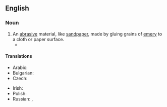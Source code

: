 ==English==
{{wikipedia}}

===Noun===
{{en-noun|~}}

# An [[abrasive]] material, like [[sandpaper]], made by gluing grains of [[emery]] to a cloth or paper surface.
#* {{RQ:Gibson ATP|page=2|passage=Small tools are spread on the tatami: a razor knife, a sprue cutter, curls of '''emery paper'''.}}

====Translations====
{{trans-top|abrasive material}}
* Arabic: {{t|ar|ورق صنفرة|m|sc=Arab}}
* Bulgarian: {{t|bg|шкурка|f|sc=Cyrl}}
* Czech: {{t+|cs|smirkový papír|m}}
{{trans-mid}}
* Irish: {{t|ga|páipéar éimir|m}}
* Polish: {{t+|pl|szmergiel|m}}
* Russian: {{t+|ru|наждачная бума́га|f}}, {{t+|ru|шку́рка|f}}
{{trans-bottom}}